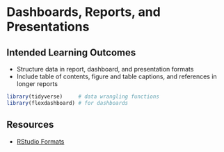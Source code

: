 # Dashboards, Reports, and Presentations  {#present}

## Intended Learning Outcomes {#ilo-present}

* Structure data in report, dashboard, and presentation formats
* Include table of contents, figure and table captions, and references in longer reports

```r
library(tidyverse)     # data wrangling functions
library(flexdashboard) # for dashboards
```

## Resources {#resources-present}

* [RStudio Formats](https://rmarkdown.rstudio.com/formats.html)

